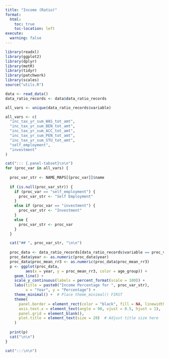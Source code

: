 ```yaml
---
title: "Income (Ratio)"
format: 
  html:
    toc: true
    toc-location: left
execute:
  warning: false
---
```



```r
library(readxl)
library(ggplot2)
library(dplyr)
library(metR)
library(tidyr)
library(patchwork)
library(scales)
source("utils.R")

data <- read_data()
data_ratio_records <- data$data_ratio_records

all_vars <- unique(data_ratio_records$variable)

all_vars <- c(
  "inc_tax_yr_sum_WAS_tot_amt",
  "inc_tax_yr_sum_BEN_tot_amt",
  "inc_tax_yr_sum_ACC_tot_amt",
  "inc_tax_yr_sum_PEN_tot_amt",
  "inc_tax_yr_sum_STU_tot_amt",
  "self_employment",
  "investment"
)

cat("::: {.panel-tabset}\n\n")
for (proc_var in all_vars) {
  
  proc_var_str <- NAME_MAPS[[proc_var]]$name
  
  if (is.null(proc_var_str)) {
    if (proc_var == "self_employment") {
      proc_var_str <- "Self Employment"
    }
    else if (proc_var == "investment") {
      proc_var_str <- "Investment"
    }
    else {
      proc_var_str <- proc_var
    }
  }

  cat("## ", proc_var_str, "\n\n")
  
  proc_data <- data_ratio_records[data_ratio_records$variable == proc_var,]
  proc_data$year <- as.numeric(proc_data$year)
  proc_data$proc_mean_rr3 <- as.numeric(proc_data$proc_mean_rr3)
  p <- ggplot(proc_data, 
         aes(x = year, y = proc_mean_rr3, color = age_group)) +
    geom_line() +
    scale_y_continuous(labels = percent_format(scale = 100)) +
    labs(title = paste0("Income Percentage for ", proc_var_str),
         x = "Year", y = "Percentage") +
    theme_minimal() +  # Place theme_minimal() FIRST
    theme(
      panel.border = element_rect(color = "black", fill = NA, linewidth = 1.5),
      axis.text.x = element_text(angle = 90, vjust = 0.5, hjust = 1),  # Rotate x-tick labels
      panel.grid = element_blank(),
      plot.title = element_text(size = 20)  # Adjust title size here
    )
  
  print(p)
  cat("\n\n")
}

cat(":::\n\n")

```